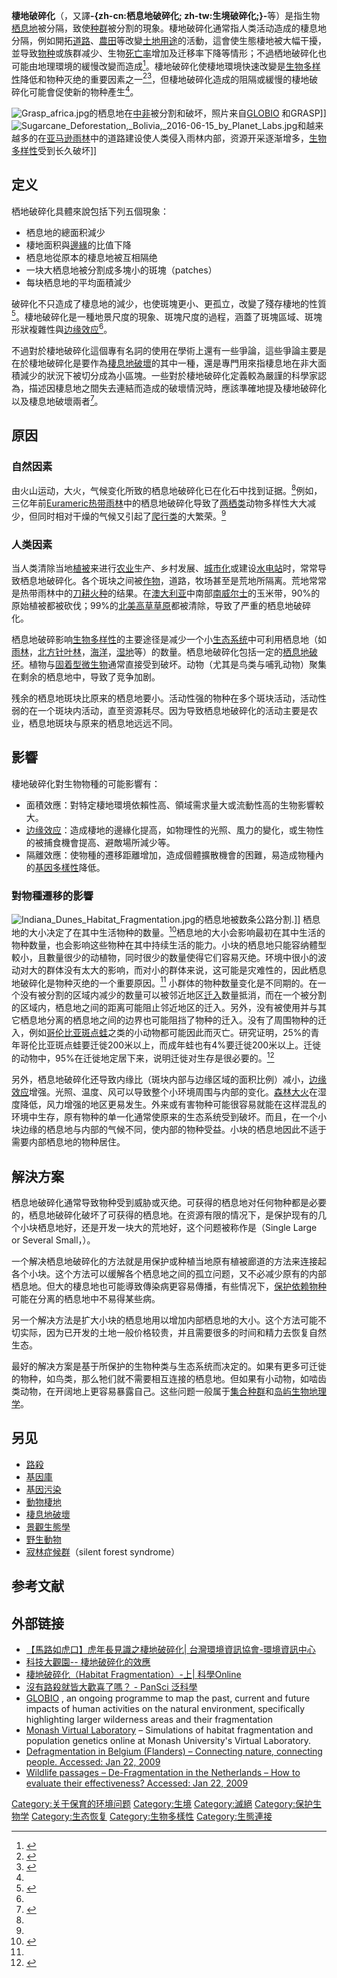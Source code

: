 {{noteTA
|G1=Ecology
}}
'''棲地破碎化'''（{{lang-en|habitat fragmentation}}，又譯'''-{zh-cn:栖息地破碎化; zh-tw:生境破碎化;}-'''等）是指生物[[栖息地|栖息地]]被分隔，致使[[种群|种群]]被分割的現象。棲地破碎化通常指人类活动造成的棲息地分隔，例如開拓[[道路|道路]]、[[農田|農田]]等改變[[土地利用|土地用途]]的活動，這會使生態棲地被大幅干擾，並导致[[物种|物种]]或族群减少、生物[[死亡率|死亡率]]增加及迁移率下降等情形；不過栖地破碎化也可能由地理環境的緩慢改變而造成<ref name="SahneyBentonFerry2010LinksDiversityVertebrates">{{cite journal|title=Rainforest collapse triggered Pennsylvanian tetrapod diversification in Euramerica|author=Sahney, S., Benton, M.J. & Falcon-Lang, H.J.|url=http://geology.geoscienceworld.org/cgi/content/abstract/38/12/1079|journal=Geology|issue=12|doi=10.1130/G31182.1|year=2010|volume=38|pages=1079–1082|format=PDF|access-date=2012-01-21|archive-date=2011-10-11|archive-url=https://web.archive.org/web/20111011144357/http://geology.geoscienceworld.org/cgi/content/abstract/38/12/1079|dead-url=no}}</ref>。棲地破碎化使棲地環境快速改變是[[生物多样性|生物多样性]]降低和物种灭绝的重要因素之一<ref>{{cite journal|title=The use of spatial concepts as a basis for designing a viable-habitat network: Conserving redstart (Phoenicurus phoenicurus) populations in Sherwood Forest, England|first1=Pantoula|last2=Dunnett|first2=Nigel|date=2005-06|journal=Journal for Nature Conservation|issue=1|doi=10.1016/j.jnc.2005.01.001|volume=13|pages=31–48|last1=Nikolakaki}}</ref><ref>{{cite journal|title=Evaluating least-cost model predictions with empirical dispersal data: A case-study using radiotracking data of hedgehogs (Erinaceus europaeus)|first1=Kassandra|last2=Adriaensen|first2=Frank|date=2007-12|journal=Ecological Modelling|issue=2-4|doi=10.1016/j.ecolmodel.2007.07.002|volume=209|pages=314–322|last3=Rondinini|first3=Carlo|last4=Doncaster|first4=C. Patrick|last5=Matthysen|first5=Erik|last1=Driezen}}</ref>，但棲地破碎化造成的阻隔或緩慢的棲地破碎化可能會促使新的物种產生<ref name="SahneyBentonFerry2010LinksDiversityVertebrates"/>。

[[File:Grasp_africa.jpg|thumb]]的栖息地在[[中部非洲|中非]]被分割和破坏，照片来自[https://web.archive.org/web/20051030100748/http://www.globio.info/region/africa/ GLOBIO] 和GRASP]]
[[File:Sugarcane_Deforestation,_Bolivia,_2016-06-15_by_Planet_Labs.jpg|thumb]]和越来越多的在[[亚马逊雨林|亚马逊雨林]]中的道路建设使人类侵入雨林内部，资源开采逐渐增多，[[生物多样性|生物多样性]]受到长久破坏]]

==定义==
栖地破碎化具體來說包括下列五個現象：

* 栖息地的總面积減少
* 棲地面积與[[邊緣效應|邊緣]]的比值下降
* 栖息地從原本的棲息地被互相隔绝
* 一块大栖息地被分割成多塊小的斑塊（patches）
* 每块栖息地的平均面積減少

破碎化不只造成了棲息地的減少，也使斑塊更小、更孤立，改變了殘存棲地的性質<ref name=":0">{{Cite journal|title=Territory selection by the Dartford warbler (Sylvia undata) in Dorset, England: the role of vegetation type, habitat fragmentation and population size|url=https://linkinghub.elsevier.com/retrieve/pii/S0006320701000696|last=van den Berg|first=Leon J.L.|last2=Bullock|first2=James.M.|date=2001-10|journal=Biological Conservation|issue=2|doi=10.1016/S0006-3207(01)00069-6|volume=101|pages=217–228|language=en|last3=Clarke|first3=Ralph T.|last4=Langston|first4=Rowena H.W.|last5=Rose|first5=Rob J.|access-date=2020-04-21|archive-date=2018-06-25|archive-url=https://web.archive.org/web/20180625001604/https://linkinghub.elsevier.com/retrieve/pii/S0006320701000696|dead-url=no}}</ref>。棲地破碎化是一種地景尺度的現象、斑塊尺度的過程，涵蓋了斑塊區域、斑塊形狀複雜性與[[边缘效应|边缘效应]]<ref name=":0" />。

不過對於棲地破碎化這個專有名詞的使用在學術上還有一些爭論，這些爭論主要是在於棲地破碎化是要作為[[棲息地破壞|棲息地破壞]]的其中一種，還是專門用來指棲息地在非大面積減少的狀況下被切分成為小區塊。一些對於棲地破碎化定義較為嚴謹的科學家認為，描述因棲息地之間失去連結而造成的破壞情況時，應該準確地提及棲地破碎化以及棲息地破壞兩者<ref>{{Cite journal|title=Effects of Habitat Fragmentation on Biodiversity|url=http://www.annualreviews.org/doi/10.1146/annurev.ecolsys.34.011802.132419|last=Fahrig|first=Lenore|date=2003-11|journal=Annual Review of Ecology, Evolution, and Systematics|issue=1|doi=10.1146/annurev.ecolsys.34.011802.132419|volume=34|pages=487–515|language=en|issn=1543-592X|access-date=2020-04-26|archive-date=2020-02-26|archive-url=https://web.archive.org/web/20200226130141/https://www.annualreviews.org/doi/10.1146/annurev.ecolsys.34.011802.132419|dead-url=no}}</ref>。

== 原因 ==

===自然因素===
由火山运动，大火，气候变化所致的栖息地破碎化已在化石中找到证据。<ref name="SahneyBentonFerry2010LinksDiversityVertebrates" />例如，三亿年前[[Eurameric|Eurameric]][[热带雨林|热带雨林]]中的栖息地破碎化导致了[[两栖类|两栖类]]动物多样性大大减少，但同时相对干燥的气候又引起了[[爬行类|爬行类]]的大繁荣。<ref name="SahneyBentonFerry2010LinksDiversityVertebrates" />

===人类因素===
当人类清除当地[[植被|植被]]来进行[[农业|农业]]生产、乡村发展、[[城市化|城市化]]或建设[[水电站|水电站]]时，常常导致栖息地破碎化。各个斑块之间被[[作物|作物]]，道路，牧场甚至是荒地所隔离。荒地常常是热带雨林中的[[刀耕火种|刀耕火种]]的结果。在[[澳大利亚|澳大利亚]]中南部[[南威尔士|南威尔士]]的玉米带，90%的原始植被都被砍伐；99%的[[北美高草草原|北美高草草原]]都被清除，导致了严重的栖息地破碎化。

栖息地破碎影响[[生物多样性|生物多样性]]的主要途径是减少一个小[[生态系统|生态系统]]中可利用栖息地（如[[雨林|雨林]]，[[北方针叶林|北方针叶林]]，[[海洋|海洋]]，[[湿地|湿地]]等）的数量。栖息地破碎化包括一定的[[栖息地破坏|栖息地破坏]]。植物与[[固着型微生物|固着型微生物]]通常直接受到破坏。动物（尤其是鸟类与哺乳动物）聚集在剩余的栖息地中，导致了竞争加剧。

残余的栖息地斑块比原来的栖息地要小。活动性强的物种在多个斑块活动，活动性弱的在一个斑块内活动，直至资源耗尽。因为导致栖息地破碎化的活动主要是农业，栖息地斑块与原来的栖息地远远不同。

== 影響 ==
棲地破碎化對生物物種的可能影響有：

*面積效應：對特定棲地環境依賴性高、領域需求量大或流動性高的生物影響較大。
*[[边缘效应|边缘效应]]：造成棲地的邊緣化提高，如物理性的光照、風力的變化，或生物性的被捕食機會提高、避敵場所減少等。
*隔離效應：使物種的遷移距離增加，造成個體擴散機會的困難，易造成物種內的[[遺傳多樣性|基因多樣性]]降低。

===對物種遷移的影響===
[[File:Indiana_Dunes_Habitat_Fragmentation.jpg|thumb]]的栖息地被数条公路分割.]]
栖息地的大小决定了在其中生活物种的数量。<ref name = Rosenzweig>{{cite book | last = Rosenzweig | first = Michael L. | authorlink = Michael Rosenzweig | title = Species diversity in space and time | year = 1995 | publisher = [[Cambridge_University_Press|Cambridge University Press]] | location = Cambridge}}</ref>栖息地的大小会影响最初在其中生活的物种数量，也会影响这些物种在其中持续生活的能力。小块的栖息地只能容纳體型較小，且數量很少的动植物，同时很少的数量使得它们容易灭绝。环境中很小的波动对大的群体没有太大的影响，而对小的群体来说，这可能是灾难性的，因此栖息地破碎化是物种灭绝的一个重要原因。<ref name = Rosenzweig/> 小群体的物种数量变化是不同期的。在一个没有被分割的区域内减少的数量可以被邻近地区[[迁入|迁入]]数量抵消，而在一个被分割的区域内，栖息地之间的距离可能阻止邻近地区的迁入。另外，没有被使用并与其它栖息地分离的栖息地之间的边界也可能阻挡了物种的迁入。没有了周围物种的迁入，例如[[哥伦比亚斑点蛙|哥伦比亚斑点蛙]]之类的小动物都可能因此而灭亡。研究证明，25%的青年哥伦比亚斑点蛙要迁徙200米以上，而成年蛙也有4%要迁徙200米以上。迁徙的动物中，95%在迁徙地定居下来，说明迁徙对生存是很必要的。<ref name = Funk>{{cite journal | author = Funk W.C., Greene A.E., Corn P.S., Allendorf F.W. | year = 2005 | title = High dispersal in a frog species suggests that it is vulnerable to habitat fragmentation | url = | journal = [[Biology_Letters|Biol. Lett.]] | volume = 1 | issue = 1| pages = 13–6 }}</ref>

另外，栖息地破碎化还导致内缘比（斑块内部与边缘区域的面积比例）减小，[[边缘效应|边缘效应]]增强。光照、温度、风可以导致整个小环境周围与内部的变化。[[森林大火|森林大火]]在湿度降低，风力增强的地区更易发生。外来或有害物种可能很容易就能在这样混乱的环境中生存，原有物种的单一化通常使原来的生态系统受到破坏。而且，在一个小块边缘的栖息地与内部的气候不同，使内部的物种受益。小块的栖息地因此不适于需要内部栖息地的物种居住。

==解決方案==
栖息地破碎化通常导致物种受到威胁或灭绝。可获得的栖息地对任何物种都是必要的，栖息地破碎化破坏了可获得的栖息地。在资源有限的情况下，是保护现有的几个小块栖息地好，还是开发一块大的荒地好，这个问题被称作是{{link-en|SLOSS问题|SLOSS debate}}（Single Large or Several Small，{{lang|en|SLOSS debate}}）。

一个解决栖息地破碎化的方法就是用保护或种植当地原有植被廊道的方法来连接起各个小块。这个方法可以缓解各个栖息地之间的孤立问题，又不必减少原有的内部栖息地。但大的棲息地也可能導致傳染病更容易傳播，有些情况下，[[保护依赖物种|保护依赖物种]]可能在分离的栖息地中不易得某些病。

另一个解决方法是扩大小块的栖息地用以增加内部栖息地的大小。这个方法可能不切实际，因为已开发的土地一般价格较贵，并且需要很多的时间和精力去恢复自然生态。

最好的解决方案是基于所保护的生物种类与生态系统而决定的。如果有更多可迁徙的物种，如鸟类，那么牠们就不需要相互连接的栖息地。但如果有小动物，如啮齿类动物，在开阔地上更容易暴露自己。这些问题一般属于[[集合种群|集合种群]]和[[岛屿生物地理学|岛屿生物地理学]]。

==另见==
{{Portal box|环境|生态|地球科学|可持续发展|生物学}}
{{Div col|cols=2}}
* [[路殺|路殺]]
* [[基因庫|基因庫]]
* [[基因污染|基因污染]]
* [[動物棲地|動物棲地]]
* [[棲息地破壞|棲息地破壞]]
* [[景觀生態學|景觀生態學]]
* [[野生動物|野生動物]]
* [[寂林症候群|寂林症候群]]（silent forest syndrome）
{{Div col end}}

==参考文献==
{{Reflist}}

==外部链接==
*[http://e-info.org.tw/node/52024 【馬路如虎口】虎年長見識之棲地破碎化| 台灣環境資訊協會-環境資訊中心] {{Wayback|url=http://e-info.org.tw/node/52024 |date=20171019004123 }}
*[https://scitechvista.nat.gov.tw/c/Kel1.htm 科技大觀園-- 棲地破碎化的效應] {{Wayback|url=https://scitechvista.nat.gov.tw/c/Kel1.htm |date=20171019005108 }}
*[http://highscope.ch.ntu.edu.tw/wordpress/?p=7692 棲地破碎化（Habitat Fragmentation）-上| 科學Online] {{Wayback|url=http://highscope.ch.ntu.edu.tw/wordpress/?p=7692 |date=20200204004622 }}
*[http://pansci.asia/archives/59182 沒有路殺就皆大歡喜了嗎？ - PanSci 泛科學] {{Wayback|url=http://pansci.asia/archives/59182 |date=20171019010242 }}
*[http://www.globio.info GLOBIO] {{Wayback|url=http://www.globio.info/ |date=20190708195715 }}, an ongoing programme to map the past, current and future impacts of human activities on the natural environment, specifically highlighting larger wilderness areas and their fragmentation
*[https://web.archive.org/web/20120217000742/http://vlab.infotech.monash.edu.au/simulations/cellular-automata/population-genetics/ Monash Virtual Laboratory] – Simulations of habitat fragmentation and population genetics online at Monash University's Virtual Laboratory.
*[http://www.mma.es/portal/secciones/biodiversidad/desarrollo_rural_paisaje/fragmentacion_rural/pdf/2_Desfragmentacion_Belgica.pdf Defragmentation in Belgium (Flanders) – Connecting nature, connecting people. Accessed: Jan 22, 2009]{{Dead link|date=2018年10月 |bot=InternetArchiveBot |fix-attempted=yes }}
*[http://www.mma.es/portal/secciones/biodiversidad/desarrollo_rural_paisaje/fragmentacion_rural/pdf/1_Desfragmentacion_Holanda.pdf Wildlife passages – De-Fragmentation in the Netherlands – How to evaluate their effectiveness? Accessed: Jan 22, 2009]{{Dead link|date=2018年10月 |bot=InternetArchiveBot |fix-attempted=yes }}

{{模型化生态系统|expanded=other}}
{{Authority control}}

[[Category:关于保育的环境问题|Category:关于保育的环境问题]]
[[Category:生境|Category:生境]]
[[Category:滅絕|Category:滅絕]]
[[Category:保护生物学|Category:保护生物学]]
[[Category:生态恢复|Category:生态恢复]]
[[Category:生物多樣性|Category:生物多樣性]]
[[Category:生態連接|Category:生態連接]]